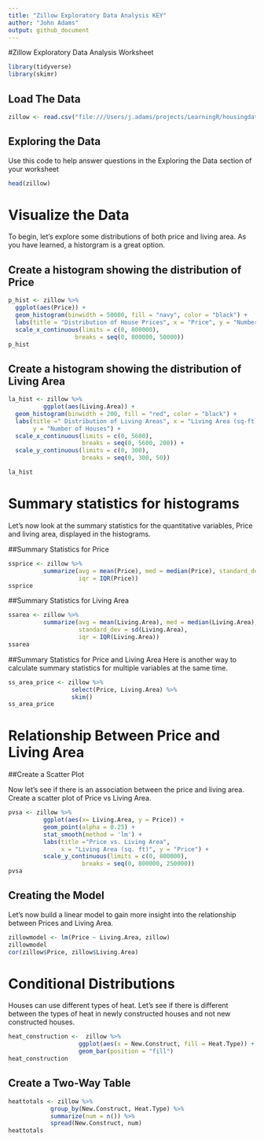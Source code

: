 ```yaml
---
title: "Zillow Exploratory Data Analysis KEY"
author: "John Adams"
output: github_document
---
```

#Zillow Exploratory Data Analysis Worksheet

```r
library(tidyverse)
library(skimr)
```

## Load The Data
```r
zillow <- read.csv("file:///Users/j.adams/projects/LearningR/housingdata.csv", stringsAsFactors=FALSE)
```

## Exploring the Data

Use this code to help answer questions in the Exploring the Data section of your worksheet

```r

head(zillow)

```


# Visualize the Data

To begin, let's explore some distributions of both price and living area. As you have learned, a historgram is a great option. 

## Create a histogram showing the distribution of Price

```r

p_hist <- zillow %>%
  ggplot(aes(Price)) +
  geom_histogram(binwidth = 50000, fill = "navy", color = "black") +
  labs(title = "Distribution of House Prices", x = "Price", y = "Number of Houses") +
  scale_x_continuous(limits = c(0, 800000),
                   breaks = seq(0, 800000, 50000))
p_hist

```

## Create a histogram showing the distribution of Living Area

```r
la_hist <- zillow %>%
          ggplot(aes(Living.Area)) +
  geom_histogram(binwidth = 200, fill = "red", color = "black") +
  labs(title =" Distribution of Living Areas", x = "Living Area (sq-ft)", 
       y = "Number of Houses") +
  scale_x_continuous(limits = c(0, 5600),
                     breaks = seq(0, 5600, 200)) +
  scale_y_continuous(limits = c(0, 300),
                     breaks = seq(0, 300, 50))

la_hist

```

# Summary statistics for histograms 

Let's now look at the summary statistics for the quantitative variables, Price and living area, displayed in the histograms.

##Summary Statistics for Price
```r

ssprice <- zillow %>% 
          summarize(avg = mean(Price), med = median(Price), standard_dev = sd(Price), 
                    iqr = IQR(Price))
ssprice

```

##Summary Statistics for Living Area
```r
ssarea <- zillow %>% 
          summarize(avg = mean(Living.Area), med = median(Living.Area), 
                    standard_dev = sd(Living.Area), 
                    iqr = IQR(Living.Area))
ssarea

```

##Summary Statistics for Price and Living Area 
Here is another way to calculate summary statistics for multiple variables at the same time. 
```r

ss_area_price <- zillow %>%
                  select(Price, Living.Area) %>%
                  skim()
ss_area_price

```

# Relationship Between Price and Living Area

##Create a Scatter Plot

Now let's see if there is an association between the price and living area. Create a scatter plot of Price vs Living Area.
```r

pvsa <- zillow %>%
          ggplot(aes(x= Living.Area, y = Price)) +
          geom_point(alpha = 0.25) +
          stat_smooth(method = 'lm') +
          labs(title ="Price vs. Living Area", 
               x = "Living Area (sq. ft)", y = "Price") +
          scale_y_continuous(limits = c(0, 800000),
                     breaks = seq(0, 800000, 250000))
pvsa
```

## Creating the Model

Let's now build a linear model to gain more insight into the relationship between Prices and Living Area.

```r
zillowmodel <- lm(Price ~ Living.Area, zillow)
zillowmodel
cor(zillow$Price, zillow$Living.Area)

```

# Conditional Distributions

Houses can use different types of heat. Let's see if there is different between the types of heat in newly constructed houses and not new constructed houses. 

```r
heat_construction <-  zillow %>%
                    ggplot(aes(x = New.Construct, fill = Heat.Type)) +
                    geom_bar(position = "fill")
heat_construction
```

## Create a Two-Way Table

```r
heattotals <- zillow %>%
            group_by(New.Construct, Heat.Type) %>%
            summarize(num = n()) %>%
            spread(New.Construct, num)
heattotals
```








